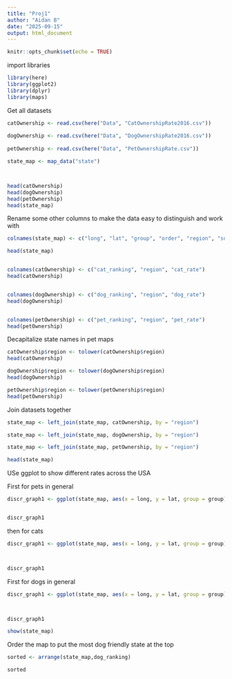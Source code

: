 ```yaml
---
title: "Proj1"
author: "Aidan B"
date: "2025-09-15"
output: html_document
---
```


```r
knitr::opts_chunk$set(echo = TRUE)
```

import libraries

```r
library(here)
library(ggplot2)
library(dplyr)
library(maps)
```

Get all datasets

```r
catOwnership <- read.csv(here("Data", "CatOwnershipRate2016.csv"))
                          
dogOwnership <- read.csv(here("Data", "DogOwnershipRate2016.csv"))
                          
petOwnership <- read.csv(here("Data", "PetOwnershipRate.csv"))

state_map <- map_data("state")



head(catOwnership)
head(dogOwnership)
head(petOwnership)
head(state_map)


```

Rename some other columns to make the data easy to distinguish and work with

```r

colnames(state_map) <- c("long", "lat", "group", "order", "region", "subregion")

head(state_map)


colnames(catOwnership) <- c("cat_ranking", "region", "cat_rate")
head(catOwnership)


colnames(dogOwnership) <- c("dog_ranking", "region", "dog_rate")
head(dogOwnership)


colnames(petOwnership) <- c("pet_ranking", "region", "pet_rate")
head(petOwnership)


```

Decapitalize state names in pet maps

```r
catOwnership$region <- tolower(catOwnership$region)
head(catOwnership)

dogOwnership$region <- tolower(dogOwnership$region)
head(dogOwnership)

petOwnership$region <- tolower(petOwnership$region)
head(petOwnership)
```

Join datasets together

```r
state_map <- left_join(state_map, catOwnership, by = "region")

state_map <- left_join(state_map, dogOwnership, by = "region")

state_map <- left_join(state_map, petOwnership, by = "region")

head(state_map)

```

USe ggplot to show different rates across the USA

First for pets in general

```r
discr_graph1 <- ggplot(state_map, aes(x = long, y = lat, group = group)) + geom_polygon(aes(fill = pet_rate), color = "black") + scale_fill_viridis_c() + labs(x = "longitude", y = "latitude", title = "Percentage of families with pets per state", fill = "% Rate")


discr_graph1
```

then for cats

```r
discr_graph1 <- ggplot(state_map, aes(x = long, y = lat, group = group)) + geom_polygon(aes(fill = cat_rate), color = "pink") + scale_fill_viridis_c() + labs(x = "longitude", y = "latitude", title = "Percentage of families with cats per state", fill = "% Rate")



discr_graph1
```



First for dogs in general

```r
discr_graph1 <- ggplot(state_map, aes(x = long, y = lat, group = group)) + geom_polygon(aes(fill = dog_rate), color = "blue") + scale_fill_viridis_c() + labs(x = "longitude", y = "latitude", title = "Percentage of families with dogs per state", fill = "% Rate")



discr_graph1

show(state_map)
```

Order the map to put the most dog friendly state at the top
```r
sorted <- arrange(state_map,dog_ranking)

sorted
  
  
```


